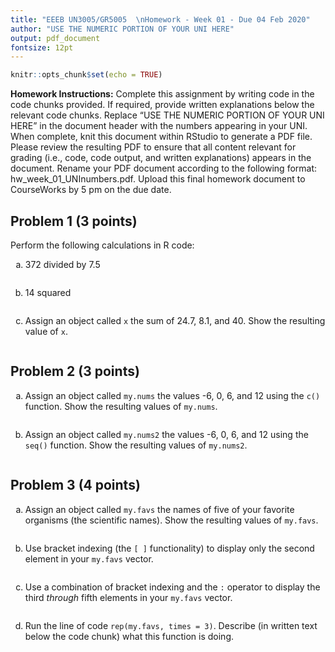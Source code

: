 ```yaml
---
title: "EEEB UN3005/GR5005  \nHomework - Week 01 - Due 04 Feb 2020"
author: "USE THE NUMERIC PORTION OF YOUR UNI HERE"
output: pdf_document
fontsize: 12pt
---
```


```r

knitr::opts_chunk$set(echo = TRUE)
```


**Homework Instructions:** Complete this assignment by writing code in the code chunks provided. If required, provide written explanations below the relevant code chunks. Replace "USE THE NUMERIC PORTION OF YOUR UNI HERE" in the document header with the numbers appearing in your UNI. When complete, knit this document within RStudio to generate a PDF file. Please review the resulting PDF to ensure that all content relevant for grading (i.e., code, code output, and written explanations) appears in the document. Rename your PDF document according to the following format: hw_week_01_UNInumbers.pdf. Upload this final homework document to CourseWorks by 5 pm on the due date.


## Problem 1 (3 points)

Perform the following calculations in R code:

a) 372 divided by 7.5

```r

```

b) 14 squared

```r

```

c) Assign an object called `x` the sum of 24.7, 8.1, and 40. Show the resulting value of `x`.

```r

```


## Problem 2 (3 points)

a) Assign an object called `my.nums` the values -6, 0, 6, and 12 using the `c()` function. Show the resulting values of `my.nums`.

```r

```

b) Assign an object called `my.nums2` the values -6, 0, 6, and 12 using the `seq()` function. Show the resulting values of `my.nums2`.

```r

```


## Problem 3 (4 points)

a) Assign an object called `my.favs` the names of five of your favorite organisms (the scientific names). Show the resulting values of `my.favs`.

```r

```

b) Use bracket indexing (the `[ ]` functionality) to display only the second element in your `my.favs` vector.

```r

```

c) Use a combination of bracket indexing and the `:` operator to display the third *through* fifth elements in your `my.favs` vector.

```r

```

d) Run the line of code `rep(my.favs, times = 3)`. Describe (in written text below the code chunk) what this function is doing.

```r

```
